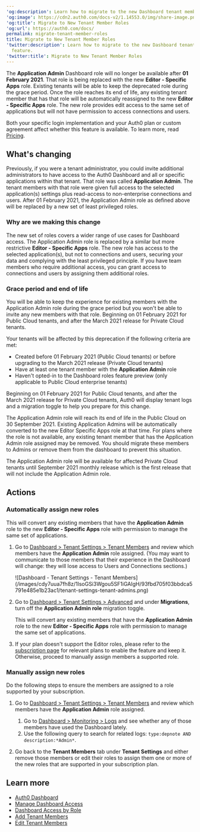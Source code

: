---
'og:description': Learn how to migrate to the new Dashboard tenant member roles feature.
'og:image': https://cdn2.auth0.com/docs-v2/1.14553.0/img/share-image.png
'og:title': Migrate to New Tenant Member Roles
'og:url': https://auth0.com/docs/
permalink: migrate-tenant-member-roles
title: Migrate to New Tenant Member Roles
'twitter:description': Learn how to migrate to the new Dashboard tenant member roles
  feature.
'twitter:title': Migrate to New Tenant Member Roles
---
The **Application Admin** Dashboard role will no longer be available after **01 February 2021**. That role is being replaced with the new **Editor - Specific Apps** role. Existing tenants will be able to keep the deprecated role during the grace period. Once the role reaches its end of life, any existing tenant member that has that role will be automatically reassigned to the new **Editor - Specific Apps** role. The new role provides edit access to the same set of applications but will not have permission to access connections and users.

<Card title="Availability varies by Auth0 plan">

Both your specific login implementation and your Auth0 plan or custom agreement affect whether this feature is available. To learn more, read [Pricing](https://auth0.com/pricing).

</Card>

## What's changing

Previously, if you were a tenant administrator, you could invite additional administrators to have access to the <Tooltip tip="Auth0 Dashboard: Auth0's main product to configure your services." cta="View Glossary" href="/docs/glossary?term=Auth0+Dashboard">Auth0 Dashboard</Tooltip> and all or specific applications within that tenant. That role was called **Application Admin**. The tenant members with that role were given full access to the selected application(s) settings plus read-access to non-enterprise connections and users. After 01 February 2021, the Application Admin role as defined above will be replaced by a new set of least privileged roles.

### Why are we making this change

The new set of roles covers a wider range of use cases for Dashboard access. The Application Admin role is replaced by a similar but more restrictive **Editor - Specific Apps** role. The new role has access to the selected application(s), but not to connections and users, securing your data and complying with the least privileged principle. If you have team members who require additional access, you can grant access to connections and users by assigning them additional roles.

### Grace period and end of life

You will be able to keep the experience for existing members with the Application Admin role during the grace period but you won't be able to invite any new members with that role. Beginning on 01 February 2021 for Public Cloud tenants, and after the March 2021 release for Private Cloud tenants.

Your tenants will be affected by this deprecation if the following criteria are met:

* Created before 01 February 2021 (Public Cloud tenants) or before upgrading to the March 2021 release (Private Cloud tenants)
* Have at least one tenant member with the **Application Admin** role
* Haven't opted-in to the Dashboard roles feature preview (only applicable to Public Cloud enterprise tenants)

Beginning on 01 February 2021 for Public Cloud tenants, and after the March 2021 release for Private Cloud tenants, Auth0 will display tenant logs and a migration toggle to help you prepare for this change.

The Application Admin role will reach its end of life in the Public Cloud on 30 September 2021. Existing Application Admins will be automatically converted to the new Editor Specific Apps role at that time. For plans where the role is not available, any existing tenant member that has the Application Admin role assigned may be removed. You should migrate these members to Admins or remove them from the dashboard to prevent this situation.

The Application Admin role will be available for affected Private Cloud tenants until September 2021 monthly release which is the first release that will not include the Application Admin role.

## Actions

### Automatically assign new roles

This will convert any existing members that have the **Application Admin** role to the new **Editor - Specific Apps** role with permission to manage the same set of applications.

1. Go to [Dashboard > Tenant Settings > Tenant Members](https://manage.auth0.com/#/tenant/admins) and review which members have the **Application Admin** role assigned. (You may want to communicate to those members that their experience in the Dashboard will change: they will lose access to Users and Connections sections.)

   <Frame>![Dashboard - Tenant Settings - Tenant Members](/images/cdy7uua7fh8z/1lsoGSi3Wgou5SF1iGAIgH/93fbd705f03bbdca5791e485e1b23ac1/tenant-settings-tenant-admins.png)</Frame>
2. Go to [Dashboard > Tenant Settings > Advanced](https://manage.auth0.com/#/tenant/advanced) and under **Migrations**, turn off the **Application Admin role** migration toggle.

   This will convert any existing members that have the **Application Admin** role to the new **Editor - Specific Apps** role with permission to manage the same set of applications.
3. If your plan doesn't support the Editor roles, please refer to the [subscription page](https://manage.auth0.com/#/tenant/billing/subscription) for relevant plans to enable the feature and keep it. Otherwise, proceed to manually assign members a supported role.

### Manually assign new roles

Do the following steps to ensure the members are assigned to a role supported by your subscription.

1. Go to [Dashboard > Tenant Settings > Tenant Members](https://manage.auth0.com/#/tenant/admins) and review which members have the **Application Admin** role assigned.

   1. Go to [Dashboard > Monitoring > Logs](https://manage.auth0.com/#/logs) and see whether any of those members have used the Dashboard lately.
   2. Use the following query to search for related logs: `type:depnote AND description:*Admin*`.
2. Go back to the **Tenant Members** tab under **Tenant Settings** and either remove those members or edit their roles to assign them one or more of the new roles that are supported in your subscription plan.

## Learn more

* [Auth0 Dashboard](/docs/get-started/auth0-overview/dashboard)
* [Manage Dashboard Access](/docs/get-started/manage-dashboard-access)
* [Dashboard Access by Role](/docs/get-started/manage-dashboard-access/feature-access-by-role)
* [Add Tenant Members](/docs/get-started/manage-dashboard-access/add-dashboard-users)
* [Edit Tenant Members](/docs/get-started/manage-dashboard-access/edit-dashboard-users)
